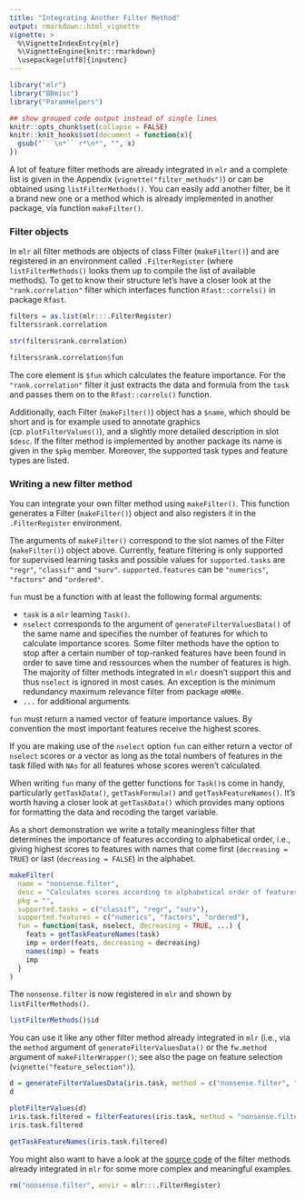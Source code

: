 ```yaml
---
title: "Integrating Another Filter Method"
output: rmarkdown::html_vignette
vignette: >
  %\VignetteIndexEntry{mlr}
  %\VignetteEngine{knitr::rmarkdown}
  \usepackage[utf8]{inputenc}
---
```


```r
library("mlr")
library("BBmisc")
library("ParamHelpers")

## show grouped code output instead of single lines
knitr::opts_chunk$set(collapse = FALSE)
knitr::knit_hooks$set(document = function(x){
  gsub("```\n*```r*\n*", "", x)
})
```

A lot of feature filter methods are already integrated in `mlr` and a complete list is given in the Appendix (`vignette("filter_methods")`) or can be obtained using `listFilterMethods()`.
You can easily add another filter, be it a brand new one or a method which is already implemented in another package, via function `makeFilter()`.

### Filter objects

In `mlr` all filter methods are objects of class Filter (`makeFilter()`) and are registered in an environment called `.FilterRegister` (where `listFilterMethods()` looks them up to compile the list of available methods).
To get to know their structure let's have a closer look at the `"rank.correlation"` filter which interfaces function `Rfast::correls()` in package `Rfast`.

```r
filters = as.list(mlr:::.FilterRegister)
filters$rank.correlation

str(filters$rank.correlation)

filters$rank.correlation$fun
```

The core element is `$fun` which calculates the feature importance.
For the `"rank.correlation"` filter it just extracts the data and formula from the `task` and passes them on to the `Rfast::correls()` function.

Additionally, each Filter (`makeFilter()`) object has a `$name`, which should be short and is for example used to annotate graphics (cp. `plotFilterValues()`), and a slightly more detailed description in slot `$desc`.
If the filter method is implemented by another package its name is given in the `$pkg` member.
Moreover, the supported task types and feature types are listed.

### Writing a new filter method

You can integrate your own filter method using `makeFilter()`. 
This function generates a Filter (`makeFilter()`) object and also registers it in the `.FilterRegister` environment.

The arguments of `makeFilter()` correspond to the slot names of the Filter (`makeFilter()`) object above.
Currently, feature filtering is only supported for supervised learning tasks and possible values for `supported.tasks` are `"regr"`, `"classif"` and `"surv"`.
`supported.features` can be `"numerics"`, `"factors"` and `"ordered"`.

`fun` must be a function with at least the following formal arguments:

* `task` is a `mlr` learning `Task()`.
* `nselect` corresponds to the argument of `generateFilterValuesData()` of the same name and specifies the number of features for which to calculate importance scores.
  Some filter methods have the option to stop after a certain number of top-ranked features have been found in order to save time and ressources when the number of features is high.
  The majority of filter methods integrated in `mlr` doesn't support this and thus `nselect` is ignored in most cases.
  An exception is the minimum redundancy maximum relevance filter from package `mRMRe`.
* `...` for additional arguments.

`fun` must return a named vector of feature importance values.
By convention the most important features receive the highest scores.

If you are making use of the `nselect` option `fun` can either return a vector of `nselect` scores or a vector as long as the total numbers of features in the task filled with `NAs` for all features whose scores weren't calculated.

When writing `fun` many of the getter functions for `Task()`s come in handy,
particularly `getTaskData()`, `getTaskFormula()` and `getTaskFeatureNames()`.
It's worth having a closer look at `getTaskData()` which provides many options for
formatting the data and recoding the target variable.

As a short demonstration we write a totally meaningless filter that determines the
importance of features according to alphabetical order, i.e., giving highest scores to features with names that come first (`decreasing = TRUE`) or last (`decreasing = FALSE`) in the alphabet.

```r
makeFilter(
  name = "nonsense.filter",
  desc = "Calculates scores according to alphabetical order of features",
  pkg = "",
  supported.tasks = c("classif", "regr", "surv"),
  supported.features = c("numerics", "factors", "ordered"),
  fun = function(task, nselect, decreasing = TRUE, ...) {
    feats = getTaskFeatureNames(task)
    imp = order(feats, decreasing = decreasing)
    names(imp) = feats
    imp
  }
)
```

The `nonsense.filter` is now registered in `mlr` and shown by `listFilterMethods()`.

```r
listFilterMethods()$id
```

You can use it like any other filter method already integrated in `mlr` (i.e., via the `method` argument of `generateFilterValuesData()` or the `fw.method` argument of
`makeFilterWrapper()`; see also the page on feature selection (`vignette("feature_selection")`).

```r
d = generateFilterValuesData(iris.task, method = c("nonsense.filter", "anova.test"))
d

plotFilterValues(d)
iris.task.filtered = filterFeatures(iris.task, method = "nonsense.filter", abs = 2)
iris.task.filtered

getTaskFeatureNames(iris.task.filtered)
```

You might also want to have a look at the [source code](https://github.com/mlr-org/mlr/blob/master/R/Filter.R#L95) of the filter methods already integrated in `mlr` for some more complex and meaningful examples.

```r
rm("nonsense.filter", envir = mlr:::.FilterRegister)
```
